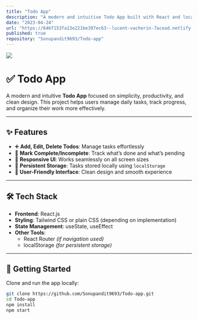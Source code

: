 ```yaml
---
title: "Todo App"
description: "A modern and intuitive Todo App built with React and localStorage to manage daily tasks efficiently."
date: "2023-04-24"
url: "https://646f153fa13e221be397ec63--lucent-vacherin-7acead.netlify.app/"
published: true
repository: "Sonupandit9693/Todo-app"
---
```


[![](/todo_app_banner.png)](https://646f153fa13e221be397ec63--lucent-vacherin-7acead.netlify.app/)

# ✅ Todo App

A modern and intuitive **Todo App** focused on simplicity, productivity, and clean design. This project helps users manage daily tasks, track progress, and organize their work more effectively.

---

## ✨ Features

- ➕ **Add, Edit, Delete Todos**: Manage tasks effortlessly  
- 📌 **Mark Complete/Incomplete**: Track what’s done and what’s pending  
- 📱 **Responsive UI**: Works seamlessly on all screen sizes  
- 💾 **Persistent Storage**: Tasks stored locally using `localStorage`  
- 🎯 **User-Friendly Interface**: Clean design and smooth experience  

---

## 🛠️ Tech Stack

- **Frontend**: React.js  
- **Styling**: Tailwind CSS or plain CSS (depending on implementation)  
- **State Management**: useState, useEffect  
- **Other Tools**:  
  - React Router *(if navigation used)*  
  - localStorage *(for persistent storage)*  

---

## 🚀 Getting Started

Clone and run the app locally:

```bash
git clone https://github.com/Sonupandit9693/Todo-app.git
cd Todo-app
npm install
npm start
